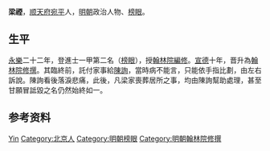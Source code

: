 '''梁禋'''，[[顺天府|顺天府]][[宛平|宛平]]人，[[明朝|明朝]]政治人物、[[榜眼|榜眼]]。

== 生平 ==
[[永乐_(明朝)|永樂]]二十二年，登進士一甲第二名（[[榜眼|榜眼]]），授[[翰林院|翰林院]][[編修|編修]]。[[宣德|宣德]]十年，晋升為[[翰林院|翰林院]][[修撰|修撰]]。其臨終前，託付家事給[[陳詢|陳詢]]，當時病不能言，只能依手指比劃，由左右訴說。陳詢看後落淚悲痛，此後，凡梁家喪葬居所之事，均由陳詢幫助處理，甚至甘願冒詆毀之名仍然始終如一。

== 参考资料 ==
{{wikisource|水東日記/卷08}}

{{永樂二十二年甲辰科殿試金榜}}

{{Authority control}}
{{DEFAULTSORT:Liang梁}}
[[Category:梁姓|Yin]]
[[Category:北京人|Category:北京人]]
[[Category:明朝榜眼|Category:明朝榜眼]]
[[Category:明朝翰林院修撰|Category:明朝翰林院修撰]]

{{明朝人物小作品}}